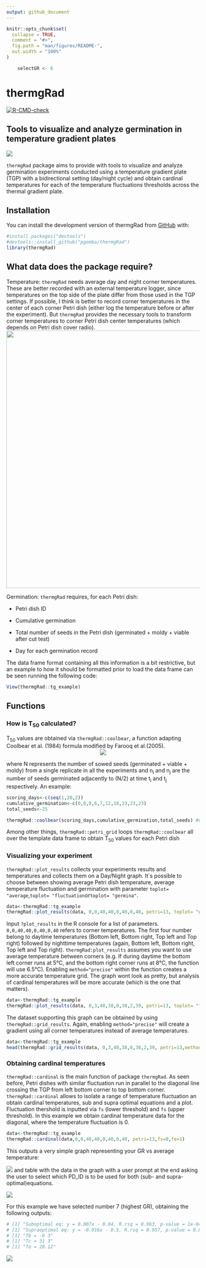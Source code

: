 ```yaml
---
output: github_document
---
```


<!-- README.md is generated from README.Rmd. Please edit that file -->

```r
knitr::opts_chunk$set(
  collapse = TRUE,
  comment = "#>",
  fig.path = "man/figures/README-",
  out.width = "100%"
)
```
```r
    selectGR <- 6
```

# thermgRad

<!-- badges: start -->

[![R-CMD-check](https://github.com/pgomba/thermgRad/workflows/R-CMD-check/badge.svg)](https://github.com/pgomba/thermgRad/actions)

<!-- badges: end -->

## Tools to visualize and analyze germination in temperature gradient plates

![](images/head_title.png)

`thermgRad` package aims to provide with tools to visualize and analyze germination experiments conducted using a temperature gradient plate (TGP) with a bidirectional setting (day/night cycle) and obtain cardinal temperatures for each of the temperature fluctuations thresholds across the thermal gradient plate.

## Installation

You can install the development version of thermgRad from [GitHub](https://github.com/) with:

```r
#install.packages("devtools")
#devtools::install_github("pgomba/thermgRad") 
library(thermgRad)
```

## What data does the package require?

Temperature: `thermgRad` needs average day and night corner temperatures. These are better recorded with an external temperature logger, since temperatures on the top side of the plate differ from those used in the TGP settings. If possible, I think is better to record corner temperatures in the center of each corner Petri dish (either log the temperature before or after the experiment). But `thermgRad` provides the necessary tools to transform corner temperatures to corner Petri dish center temperatures (which depends on Petri dish cover radio).
<center>
<img src="images/scheme.png" width="672"/>
</center>
Germination: `thermgRad` requires, for each Petri dish:

-   Petri dish ID

-   Cumulative germination

-   Total number of seeds in the Petri dish (germinated + moldy + viable after cut test)

-   Day for each germination record

The data frame format containing all this information is a bit restrictive, but an example to how it should be formatted prior to load the data frame can be seen running the following code:

```r
View(thermgRad::tg_example)
```

## Functions

### How is T~50~ calculated?

T~50~ values are obtained via `thermgRad::coolbear`, a function adapting Coolbear et al. (1984) formula modified by Farooq et al.(2005). 
<center>
<img src="images/coolbformula.png"/>
</center>
where N represents the number of sowed seeds (germinated + viable + moldy) from a single replicate in all the experiments and n~i~ and n~j~ are the number of seeds germinated adjacently to (N/2) at time t~i~ and t~j~ respectively.
An example:
```r
scoring_days<-c(seq(1,20,2))
cumulative_germination<-c(0,0,0,6,7,12,18,23,23,23)
total_seeds<-25

thermgRad::coolbear(scoring_days,cumulative_germination,total_seeds) #Outputs T50
```
Among other things, `thermgRad::petri_grid` loops `thermgRad::coolbear` all over the template data frame to obtain T~50~ values for each Petri dish 

### Visualizing your experiment

`thermgRad::plot_results` collects your experiments results and temperatures and collects them on a Day/Night graph. It´s possible to choose between showing average Petri dish temperature, average temperature fluctuation and germination with parameter `toplot= "average`,`toplot= "fluctuation`or`toplot= "germina"`. 
```r
data<-thermgRad::tg_example
thermgRad::plot_results(data, 0,0,40,40,0,40,0,40, petri=13, toplot= "germina")
```
Input `?plot_results` in the R console for a list of parameters. `0,0,40,40,0,40,0,40` refers to corner temperatures. The first four number belong to daytime temperatures (Bottom left, Bottom right, Top left and Top right) followed by nighttime temperatures (again, Bottom left, Bottom right, Top left and Top right). `thermgRad:plot_results` assumes you want to use average temperature between corners (e.g. If during daytime the bottom left corner runs at 5°C, and the bottom right corner runs at 8°C, the function will use 6.5°C). Enabling `method="precise"` within the function creates a more accurate temperature grid. The graph wont look as pretty, but analysis of cardinal temperatures will be more accurate (which is the one that matters).

```r
data<-thermgRad::tg_example
thermgRad::plot_results(data, 0,3,40,38,0,38,2,39, petri=13, toplot= "fluctuation",method="precise")
```

The dataset supporting this graph can be obtained by using `thermgRad::grid_results`. Again, enabling `method="precise"` will create a gradient using all corner temperatures instead of average temperatures.
```r
data<-thermgRad::tg_example
head(thermgRad::grid_results(data, 0,3,40,38,0,38,2,39, petri=13,method="precise"))
```
### Obtaining cardinal temperatures

`thermgRad::cardinal` is the main function of package `thermgRad`. As seen before, Petri dishes with similar fluctuation run in parallel to the diagonal line crossing the TGP from left bottom corner to top bottom corner. `thermgRad::cardinal` allows to isolate a range of temperature fluctuation an obtain cardinal temperatures, sub and supra optimal equations and a plot. Fluctuation thershold is inputted via `fs` (lower threshold) and `fs` (upper threshold). In this example we obtain cardinal temperature data for the diagonal, where the temperature fluctuation is 0. 
```r
data<-thermgRad::tg_example
thermgRad::cardinal(data,0,0,40,40,0,40,0,40, petri=13,fs=0,fe=1)
```

This outputs a very simple graph representing your GR vs average temperature:

![](images/cardinal_o2.PNG)
and table with the data in the graph with a user prompt at the end asking the user to select which PD_ID is to be used for both (sub- and supra-optimal)equations. 

![](images/cardinal_o1.PNG)

For this example we have selected number 7 (highest GR), obtaining the following outputs:  
```r
# [1] "Suboptimal eq: y = 0.007x - 0.04, R.rsq = 0.963, p-value = 1e-04"
# [1] "Supraoptimal eq: y = -0.016x - 0.5, R.rsq = 0.957, p-value = 0.022"
# [1] "Tb = -6 3"
# [1] "Tc = 31 3"
# [1] "To = 20.12"
```

![](images/cardinal_o3.PNG)
